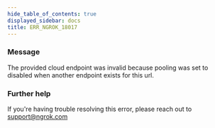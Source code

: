 ```yaml
---
hide_table_of_contents: true
displayed_sidebar: docs
title: ERR_NGROK_18017
---
```


### Message

The provided cloud endpoint was invalid because pooling was set to disabled when another endpoint exists for this url.

<ErrorDetails />

### Further help

If you're having trouble resolving this error, please reach out to [support@ngrok.com](mailto:support@ngrok.com?subject=Help%20with%20ERR_NGROK_18017)
